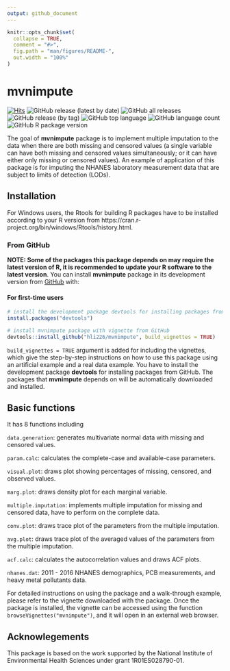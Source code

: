 ```yaml
---
output: github_document
---
```


<!-- README.md is generated from README.Rmd. Please edit that file -->

```r
knitr::opts_chunk$set(
  collapse = TRUE,
  comment = "#>",
  fig.path = "man/figures/README-",
  out.width = "100%"
)
```

# mvnimpute

<!-- badges: start -->

[![Hits](https://hits.seeyoufarm.com/api/count/incr/badge.svg?url=https%3A%2F%2Fgithub.com%2Fhli226%2Fmvnimpute&count_bg=%2379C83D&title_bg=%23555555&icon=&icon_color=%23E7E7E7&title=visits&edge_flat=false)](https://hits.seeyoufarm.com)
![GitHub release (latest by date)](https://img.shields.io/github/v/release/hli226/mvnimpute)
![GitHub all releases](https://img.shields.io/github/downloads/hli226/mvnimpute/total?color=green)
![GitHub release (by tag)](https://img.shields.io/github/downloads/hli226/mvnimpute/latest/total)
![GitHub top language](https://img.shields.io/github/languages/top/hli226/mvnimpute)
![GitHub language count](https://img.shields.io/github/languages/count/hli226/mvnimpute)
![GitHub R package version](https://img.shields.io/github/r-package/v/hli226/mvnimpute)

<!-- badges: end -->

The goal of **mvnimpute** package is to implement multiple imputation to the data when there are both missing and censored values (a single variable can have both missing and censored values simultaneously; or it can have either only missing or censored values). An example of application of this package is for imputing the NHANES laboratory measurement data that are subject to limits of detection (LODs).


## Installation

For Windows users, the Rtools for building R packages have to be installed according to your R version from https://cran.r-project.org/bin/windows/Rtools/history.html.

### From GitHub

**NOTE: Some of the packages this package depends on may require the latest version of R, it is recommended to update your R software to the latest version**. You can install **mvnimpute** package in its development version from [GitHub](https://github.com) with:

#### For first-time users
``` r
# install the development package devtools for installing packages from GitHub
install.packages("devtools")

# install mvnimpute package with vignette from GitHub
devtools::install_github("hli226/mvnimpute", build_vignettes = TRUE)
```

`build_vignettes = TRUE` argument is added for including the vignettes, which give the step-by-step instructions on how to use this package using an artificial example and a real data example. You have to install the development package **devtools** for installing packages from GitHub. The packages that **mvnimpute** depends on will be automatically downloaded and installed.  

## Basic functions

It has 8 functions including 

`data.generation`: generates multivariate normal data with missing and censored values.

`param.calc`: calculates the complete-case and available-case parameters.

`visual.plot`: draws plot showing percentages of missing, censored, and observed values.

`marg.plot`: draws density plot for each marginal variable.

`multiple.imputation`: implements multiple imputation for missing and censored data, have to perform on the complete data.

`conv.plot`: draws trace plot of the parameters from the multiple imputation.

`avg.plot`: draws trace plot of the averaged values of the parameters from the multiple imputation.

`acf.calc`: calculates the autocorrelation values and draws ACF plots.

`nhanes.dat`: 2011 - 2016 NHANES demographics, PCB measurements, and heavy metal pollutants data.

For detailed instructions on using the package and a walk-through example, please refer to the vignette downloaded with the package. Once the package is installed, the vignette can be accessed using the function `browseVignettes("mvnimpute")`, and it will open in an external web browser.

## Acknowlegements

This package is based on the work supported by the National Institute of Environmental Health Sciences under grant 1R01ES028790-01. 
